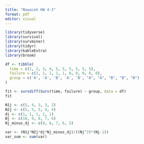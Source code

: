 ```yaml
---
title: "Nowacek HW 4-3"
format: pdf
editor: visual
---
```


```r
library(tidyverse)
library(survival)
library(survminer)
library(tidyr)
library(kableExtra)
library(broom)
```

```r
df <- tibble(
  time = c(1, 2, 3, 4, 5, 5, 5, 5, 5, 5),
  failure = c(1, 1, 1, 1, 1, 0, 0, 0, 0, 0),
  group = c('A', 'A', 'B', 'A', 'B', "A", "A", "B", "B", "B")
)
```

```r
fit <- survdiff(Surv(time, failure) ~ group, data = df)
fit
```

```r
N1j <- c(5, 4, 3, 3, 2)
N2j <- c(5, 5, 5, 4, 4)
dj <- c(1, 1, 1, 1, 1)
Nj <- c(10, 9, 8, 7, 6)
Nj_minus_dj <- c(9, 8, 7, 6, 5)

var <- (N1j*N2j*dj*Nj_minus_dj)/((Nj^2)*(Nj-1))
var_sum <- sum(var)
```
